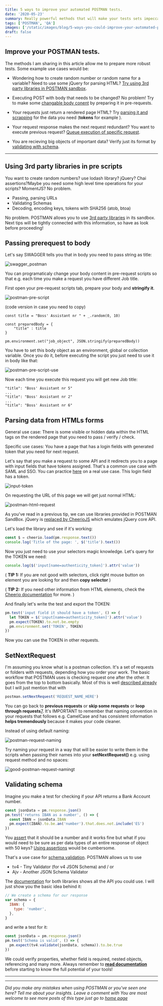```yaml
---
title: 5 ways to improve your automated POSTMAN tests.
date: '2020-05-23'
summary: Really powerful methods that will make your tests sets impeccable!
tags: ['POSTMAN', 'QA']
images: ['/static/images/blog/5-ways-you-could-improve-your-automated-postman-tests/postman-automated-tests-tips.png']
draft: false
---
```


## Improve your POSTMAN tests.

The methods I am sharing in this article allow me to prepare more robust tests. Some example use cases would be:

- Wondering how to create random number or random name for a variable? Need to use some jQuery for parsing HTML? [Try using 3rd party libraries in POSTMAN sandbox](#using-3rd-party-libraries-in-pre-scripts).

- Executing POST with body that needs to be changed? No problem! Try to make some [changable body conent](#passing-prerequest-to-body) by preparing it in pre-requests.

- Your requests just return a rendered page HTML? Try [parsing it and scrapping](#parsing-data-from-HTMLs-forms) for the data you need (**tokens** for example ).

- Your request response makes the next request redundant? You want to execute previous request? [Queue execution of specific request](#setNextRequest).

- You are recieving big objects of important data? Verify just its format by [validating with schema](#validating-schema).

---

## <a name="using-3rd-party-libraries-in-pre-scripts"></a>Using 3rd party libraries in pre scripts

You want to create random numbers? use lodash library? jQuery? Chai assertions?Maybe you need some high level time operations for your scripts? MomentJS? No problem.

- Passing, parsing URLs
- Validating Schemas
- Decoding, encoding keys, tokens with SHA256 (atob, btoa)

No problem.
POSTMAN allows you to use [3rd party libraries][11] in its sandbox. Next tips will be tightly connected with this information, so have as look before proceeding!

## <a name="passing-prerequest-to-body"></a>Passing prerequest to body

Let's say SWAGGER tells you that in body you need to pass string as title:

![swagger_postman](/static/images/blog/5-ways-you-could-improve-your-automated-postman-tests/ss-swagger-postman-docs.PNG 'Swagger Endpoint Mapping')

You can programaticaly change your body content in pre-request scripts so that e.g. each time you make a request you have different Job title.

First open your pre-request scripts tab, prepare your body and **stringify it**.

![postman-pre-script](/static/images/blog/5-ways-you-could-improve-your-automated-postman-tests/ss-postman-prerequest-trick-script-add-on-extension.PNG 'Sending request with prerequest scripts')

(code version in case you need to copy)

```
const title = "Boss' Assistant nr " + _.random(0, 10)

const preparedBody = {
    "title" : title
}

pm.environment.set("job_object", JSON.stringify(preparedBody))
```

You have to set this body object as an environment, global or collection variable. Once you do it, before executing the script you just need to use it in body like that:

![postman-pre-script-use](/static/images/blog/5-ways-you-could-improve-your-automated-postman-tests/ss-postman-body-request.PNG 'Sending request with prerequest scripts')

Now each time you execute this request you will get new Job title:

```
"title": "Boss' Assistant nr 5"
...
"title": "Boss' Assistant nr 2"
...
"title": "Boss' Assistant nr 6"
```

## <a name="parsing-data-from-HTMLs-forms"></a>Parsing data from HTMLs forms

General use case: There is some visible or hidden data within the HTML tags on the rendered page that you need to pass / verify / check.

Specific use cases: You have a page that has a login fields with generated token that you need for next request.

Let's say that you make a request to some API and it redirects you to a page with input fields that have tokens assigned. That's a common use case with SAML and SSO. You can practice [here][0] on a real use case. This login field has a token.

![input-token](/static/images/blog/5-ways-you-could-improve-your-automated-postman-tests/ss-input-field-token.PNG 'Sending request with prerequest scripts')

On requesting the URL of this page we will get just normal HTML:

![postman-html-request](/static/images/blog/5-ways-you-could-improve-your-automated-postman-tests/ss-make-html-request-postman.PNG 'HTML body in POSTMAN request')

As you've read in a previous tip, we can use libraries provided in POSTMAN SandBox. jQuery is [replaced by CheerioJS][1] which emulates jQuery core API.

Let's load the library and see if it's working:

```js
const $ = cheerio.load(pm.response.text())
console.log('Title of the page: ', $('title').text())
```

Now you just need to use your selectors magic knowledge. Let's query for the TOKEN we need:

```js
console.log($('input[name=authenticity_token]').attr('value'))
```

( **TIP 1:** If you are not good with selectors, click right mouse button on element you are looking for and then **copy selector** )

( **TIP 2:** If you need other information from HTML elements, check the [Cheerio documentation][3] for more. )

And finally let's write the test and export the TOKEN:

```js
pm.test('input field it should have a token', () => {
  let TOKEN = $('input[name=authenticity_token]').attr('value')
  pm.expect(TOKEN).to.not.be.empty
  pm.environment.set('TOKEN', TOKEN)
})
```

Now you can use the TOKEN in other requests.

## <a name="setNextRequest"></a>SetNextRequest

I'm assuming you know what is a postman collection. It's a set of requests or folders with requests, depending how you order your work. The basic workflow that POSTMAN uses is checking request one after the other. It goes from the top to bottom basically. Most of this is well [described already][4] but I will just mention that with

```js
postman.setNextRequest('REQUEST_NAME_HERE')
```

You can go back to **previous requests** or **skip some requests** or **loop through requests**[7]. It's IMPORTANT to remember that naming convention in your requests that follows e.g. CamelCase and has consistent information **helps tremendously** because it makes your code cleaner.

Instead of using default naming:

![postman-request-naming](/static/images/blog/5-ways-you-could-improve-your-automated-postman-tests/ss-naming-postman-requests.PNG 'Naming POSTMAN request')

Try naming your request in a way that will be easier to write them in the scripts when passing their names into your **setNextRequest()** e.g. using request method and no spaces:

![good-postman-request-namingt](/static/images/blog/5-ways-you-could-improve-your-automated-postman-tests/ss-naming-postman-requests-good.PNG 'Naming POSTMAN request good')

## <a name="validating-schema"></a>Validating schema

Imagine you make a test for checking if your API returns a Bank Account number.

```js
const jsonData = pm.response.json()
pm.test('returns IBAN as a number', () => {
  const IBAN = jsonData.IBAN
  pm.expect(IBAN).to.be.an('number').that.does.not.include('ES')
})
```

You [assert][5] that it should be a number and it works fine but what if you would need to be sure as per data types of an entire response of object with 50 keys? [Using assertions][6] would be cumbersome.

That's a use case for [schema validation][8]. POSTMAN allows us to use

- tv4 - Tiny Validator (for v4 JSON Schema)
  and / or
- Ajv - Another JSON Schema Validator

The [documentation][9] for both libraries shows all the API you could use. I will just show you the basic idea behind it:

```js
// We create a schema for our response
var schema = {
  IBAN: {
    type: 'number',
  },
}
```

and write a test for it:

```js
const jsonData = pm.response.json()
pm.test('Schema is valid', () => {
  pm.expect(tv4.validate(jsonData, schema)).to.be.true
})
```

We could verify properties, whether field is required, nested objects, referencing and many more. Always remember to [**read documentation**][10] before starting to know the full potential of your tools!

---

---

_Did you make any mistakes when using POSTMAN or you've seen one here? Tell me about your insights. Leave a comment with You are most welcome to see more posts of this type just go to [home page][100]_

[100]: https://hvitis.dev
[0]: https://app.onelogin.com/login
[1]: https://blog.postman.com/jquery-replaced-by-cheeriojs-in-postman-sandbox/
[3]: https://github.com/cheeriojs/cheerio
[4]: https://learning.postman.com/docs/postman/collection-runs/building-workflows/#getting-started
[5]: https://www.chaijs.com/api/bdd/
[6]: https://postman-quick-reference-guide.readthedocs.io/en/latest/assertions.html
[7]: https://learning.postman.com/docs/postman/scripts/branching-and-looping/
[8]: https://json-schema.org/understanding-json-schema/about.html
[9]: https://geraintluff.github.io/tv4/
[10]: https://www.npmjs.com/package/ajv
[11]: https://learning.postman.com/docs/postman/scripts/postman-sandbox-api-reference/
